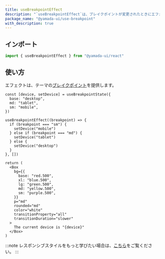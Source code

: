 ```yaml
---
title: useBreakpointEffect
description: "`useBreakpointEffect`は、ブレイクポイントが変更されたときにエフェクトを実行するカスタムフックです。"
package_name: "@yamada-ui/use-breakpoint"
with_description: true
---
```


## インポート

```ts
import { useBreakpointEffect } from "@yamada-ui/react"
```

## 使い方

エフェクトは、テーマの[ブレイクポイント](/styled-system/theming/default-theme#breakpoints)を提供します。

```tsx functional=true
const [device, setDevice] = useBreakpointState({
  base: "desktop",
  md: "tablet",
  sm: "mobile",
})

useBreakpointEffect((breakpoint) => {
  if (breakpoint === "sm") {
    setDevice("mobile")
  } else if (breakpoint === "md") {
    setDevice("tablet")
  } else {
    setDevice("desktop")
  }
}, [])

return (
  <Box
    bg={{
      base: "red.500",
      xl: "blue.500",
      lg: "green.500",
      md: "yellow.500",
      sm: "purple.500",
    }}
    p="md"
    rounded="md"
    color="white"
    transitionProperty="all"
    transitionDuration="slower"
  >
    The current device is "{device}"
  </Box>
)
```

:::note
レスポンシブスタイルをもっと学びたい場合は、[こちら](/styled-system/responsive-styles)をご覧ください。
:::
